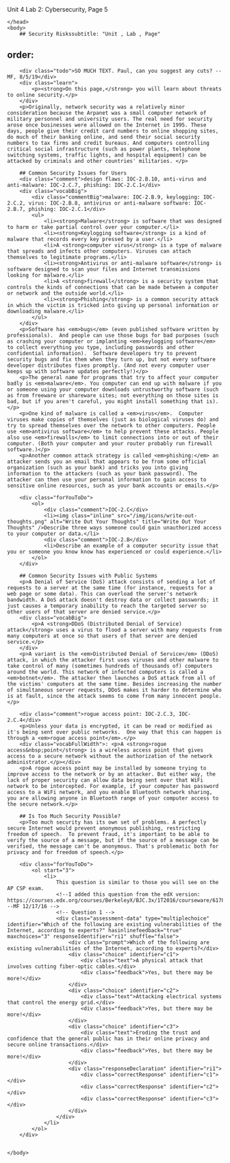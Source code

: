 Unit 4 Lab 2: Cybersecurity, Page 5</title>
    </head>
    <body>
        ## Security Riskssubtitle: "Unit , Lab , Page"
order:
---
        <div class="todo">SO MUCH TEXT. Paul, can you suggest any cuts? --MF, 8/5/19</div>
        <div class="learn">
            <p><strong>On this page,</strong> you will learn about threats to online security.</p>
        </div>
        <p>Originally, network security was a relatively minor consideration because the Arpanet was a small computer network of military personnel and university users. The real need for security arose once businesses were allowed on the Internet in 1995. These days, people give their credit card numbers to online shopping sites, do much of their banking online, and send their social security numbers to tax firms and credit bureaus. And computers controlling critical social infrastructure (such as power plants, telephone switching systems, traffic lights, and hospital equipment) can be attacked by criminals and other countries' militaries. </p>
        
        ## Common Security Issues for Users
        <div class="comment">design flaws: IOC-2.B.10, anti-virus and anti-malware: IOC-2.C.7, phishing: IOC-2.C.1</div>
        <div class="vocabBig">
            <div class="commentBig">malware: IOC-2.B.9, keylogging: IOC-2.C.2, virus: IOC-2.B.8, antivirus or anti-malware software: IOC-2.B.7, phishing: IOC-2.C.1</div>
            <ul>
                <li><strong>Malware</strong> is software that was designed to harm or take partial control over your computer.</li>
                <li><strong>Keylogging software</strong> is a kind of malware that records every key pressed by a user.</li>
                <li>A <strong>computer virus</strong> is a type of malware that spreads and infects other computers. Viruses can attach themselves to legitimate programs.</li>
                <li><strong>Antivirus or anti-malware software</strong> is software designed to scan your files and Internet transmissions looking for malware.</li>
                <li>A <strong>firewall</strong> is a security system that controls the kinds of connections that can be made between a computer or network and the outside world.</li>
                <li><strong>Phishing</strong> is a common security attack in which the victim is tricked into giving up personal information or downloading malware.</li>
            </ul>
        </div>
        <p>Software has <em>bugs</em> (even published software written by professionals).  And people can use those bugs for bad purposes (such as crashing your computer or implanting <em>keylogging software</em> to collect everything you type, including passwords and other confidential information).  Software developers try to prevent security bugs and fix them when they turn up, but not every software developer distributes fixes promptly. (And not every computer user keeps up with software updates perfectly!)</p>
        <p>The general name for programs that try to affect your computer badly is <em>malware</em>. You computer can end up with malware if you or someone using your computer downloads untrustworthy software (such as from freeware or shareware sites; not everything on those sites is bad, but if you aren't careful, you might install something that is).</p>
        <p>One kind of malware is called a <em>virus</em>.  Computer viruses make copies of themselves (just as biological viruses do) and try to spread themselves over the network to other computers. People use <em>antivirus software</em> to help prevent these attacks. People also use <em>firewalls</em> to limit connections into or out of their computer. (Both your computer and your router probably run firewall software.)</p>
        <p>Another common attack strategy is called <em>phishing:</em> an attacker sends you an email that appears to be from some official organization (such as your bank) and tricks you into giving information to the attackers (such as your bank password). The attacker can then use your personal information to gain access to sensitive online resources, such as your bank accounts or emails.</p>
        
        <div class="forYouToDo">
			<ol>
				<div class="comment">IOC-2.C</div>
                <li><img class="inline" src="/img/icons/write-out-thoughts.png" alt="Write Out Your Thoughts" title="Write Out Your Thoughts" />Describe three ways someone could gain unauthorized access to your computer or data.</li>
				<div class="comment">IOC-2.B</div>
				<li>Describe an example of a computer security issue that you or someone you know know has experienced or could experience.</li>
			</ol>
		</div>
        
        ## Common Security Issues with Public Systems
        <p>A Denial of Service (DoS) attack consists of sending a lot of requests to a server at the same time (for instance, requests for a web page or some data). This can overload the server's network bandwidth. A DoS attack doesn't destroy data or collect passwords; it just causes a temporary inability to reach the targeted server so other users of that server are denied service.</p>
        <div class="vocabBig">
        	<p>A <strong>DDoS (Distributed Denial of Service) attack</strong> uses a virus to flood a server with many requests from many computers at once so that users of that server are denied service.</p>
        </div>
        <p>A variant is the <em>Distributed Denial of Service</em> (DDoS) attack, in which the attacker first uses viruses and other malware to take control of many (sometimes hundreds of thousands of) computers around the world. This network of infected computers is called a <em>botnet</em>. The attacker then launches a DoS attack from all of the victims' computers at the same time. Besides increasing the number of simultaneous server requests, DDoS makes it harder to determine who is at fault, since the attack seems to come from many innocent people.</p>

        <div class="comment">rogue access point: IOC-2.C.3, IOC-2.C.4</div>
        <p>Unless your data is encrypted, it can be read or modified as it's being sent over public networks.  One way that this can happen is through a <em>rogue access point</em>.</p>
        <div class="vocabFullWidth">: <p>A <strong>rogue access&nbsp;point</strong> is a wireless access point that gives access to a secure network without the authorization of the network administrator.</p></div>
        <p>A rogue access point may be installed by someone trying to improve access to the network or by an attacker. But either way, the lack of proper security can allow data being sent over that WiFi network to be intercepted. For example, if your computer has password access to a WiFi network, and you enable Bluetooth network sharing, you are allowing anyone in Bluetooth range of your computer access to the secure network.</p>
        
        ## Is Too Much Security Possible?
        <p>Too much security has its own set of problems. A perfectly secure Internet would prevent anonymous publishing, restricting freedom of speech.  To prevent fraud, it's important to be able to verify the source of a message, but if the source of a message can be verified, the message can't be anonymous. That's problematic both for privacy and for freedom of speech.</p>

        <div class="forYouToDo">
			<ol start="3">
				<li>
                	This question is similar to those you will see on the AP CSP exam.
                    <!--I added this question from the edX version: https://courses.edx.org/courses/BerkeleyX/BJC.3x/1T2016/courseware/617886fc39ea449887a2c3b11f8283f3/6564744921ab4839bec2ae0c01e174ae/ --MF 12/17/16 -->
                    <!-- Question 1 -->
                    <div class="assessment-data" type="multiplechoice" identifier="Which of the following are existing vulnerabilities of the Internet, according to experts?" hasinlinefeedback="true" maxchoices="3" responseIdentifier="ri1" shuffle="false">
                        <div class="prompt">Which of the following are existing vulnerabilities of the Internet, according to experts?</div>
                        <div class="choice" identifier="c1">
                            <div class="text">A physical attack that involves cutting fiber-optic cables.</div>
                            <div class="feedback">Yes, but there may be more!</div>
                        </div>
                        <div class="choice" identifier="c2">
                            <div class="text">Attacking electrical systems that control the energy grid.</div>
                            <div class="feedback">Yes, but there may be more!</div>
                        </div>
                        <div class="choice" identifier="c3">
                            <div class="text">Eroding the trust and confidence that the general public has in their online privacy and secure online transactions.</div>
                            <div class="feedback">Yes, but there may be more!</div>
                        </div>
                        <div class="responseDeclaration" identifier="ri1">
                            <div class="correctResponse" identifier="c1"></div>
                            <div class="correctResponse" identifier="c2"></div>
                            <div class="correctResponse" identifier="c3"></div>
                        </div>
                    </div>
                </li>
			</ol>
		</div>
		
      
    </body>
</html>
